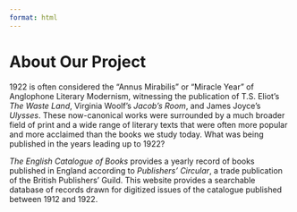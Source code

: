```yaml
---
format: html
---
```



<h1 class="page-top">About Our Project</h1>

1922 is often considered the "Annus Mirabilis" or "Miracle Year" of Anglophone Literary Modernism, witnessing the publication of T.S. Eliot's *The Waste Land*, Virginia Woolf's *Jacob's Room*, and James Joyce's *Ulysses*. These now-canonical works were surrounded by a much broader field of print and a wide range of literary texts that were often more popular and more acclaimed than the books we study today. What was being published in the years leading up to 1922? 

*The English Catalogue of Books* provides a yearly record of books published in England according to *Publishers' Circular*, a trade publication of the British Publishers' Guild. This website provides a searchable database of records drawn for digitized issues of the catalogue published between 1912 and 1922.
